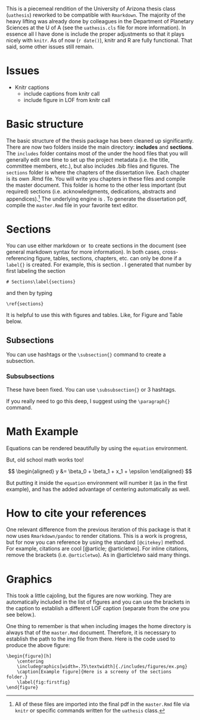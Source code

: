 \chapter{Introduction - Markdown and \LaTeX\label{intro}}



This is a piecemeal rendition of the University of Arizona thesis class (`uathesis`) reworked to be compatible with `Rmarkdown`. The majority of the heavy lifting was already done by colleagues in the Department of Planetary Sciences at the U of A (see the `uathesis.cls` file for more information). In essence all I have done is include the proper adjustments so that it plays nicely with `knitr`. As of now (`r date()`), knitr and R are fully functional. That said, some other issues still remain.

# Issues\label{issues}

- Knitr captions
	- include captions from knitr call
	- include figure in LOF from knitr call

# Basic structure

The basic structure of the thesis package has been cleaned up significantly. There are now two folders inside the main directory: **includes** and **sections**. The `includes` folder contains most of the under the hood files that you will generally edit one time to set up the project metadata (i.e. the title, committee members, etc.), but also includes .bib files and figures. The `sections` folder is where the chapters of the dissertation live. Each chapter is its own .Rmd file. You will write you chapters in these files and compile the master document. This folder is home to the other less important (but required) sections (i.e. acknowledgments, dedications, abstracts and appendices).^[All of these files are imported into the final pdf in the `master.Rmd` file via `knitr` or specific commands written for the `uathesis` class.] The underlying engine is \LaTeX. To generate the dissertation pdf, compile the `master.Rmd` file in your favorite text editor.


# Sections\label{sections}

You can use either markdown or \LaTeX\ to create sections in the document (see general markdown syntax for more information). In both cases, cross-referencing figure, tables, sections, chapters, etc. can only be done if a `label{}` is created. For example, this is section \ref{sections}. I generated that number by first labeling the section\ldots  


```
# Sections\label{sections}
```

and then by typing\ldots  


```
\ref{sections}
```

It is helpful to use this with figures and tables. Like, for Figure \ref{fig:firstfig} and Table \ref{sampletable} below. 

## Subsections

You can use hashtags or the `\subsection{}` command to create a subsection. 

### Subsubsections

These have been fixed. You can use `\subsubsection{}` or 3 hashtags.

\paragraph{Subsubsubsections}

If you really need to go this deep, I suggest using the `\paragraph{}` command.


# Math Example\label{math}

Equations can be rendered beautifully by using the `equation` environment.

\begin{equation}
	y = mx + b
\end{equation}

But, old school math works too!

$$ \begin{aligned} y &= \beta_0 + \beta_1 + x_1 + \epsilon \end{aligned} $$

But putting it inside the `equation` environment will number it (as in 
the first example), and has the added advantage of centering automatically 
as well. 

\begin{equation}
	y = \beta_0 + \beta_1 + x_1 + \epsilon
\end{equation}






# How to cite your references\label{ref_citation}

One relevant difference from the previous iteration of this package is that it now uses `Rmarkdown/pandoc` to render citations. This is a work is progress, but for now you can reference by using the standard `[@citekey]` method. For example, citations are cool [@article; @articletwo]. For inline citations, remove the brackets (i.e. `@articletwo`). As in @articletwo said many things.







# Graphics\label{graphics}

This took a little cajoling, but the figures are now working. They are automatically included in the list of figures and you can use the brackets in the caption to establish a different LOF caption (separate from the one you see below.).

\begin{figure}[h]
	\centering
	\caption[Example figure]{Here is a screeny of the sections folder.}
	\includegraphics[width=.75\textwidth]{./includes/figures/ex.png}
	\label{fig:firstfig}
\end{figure}

One thing to remember is that when including images the home directory is always that of the `master.Rmd` document. Therefore, it is necessary to establish the path to the img file from there. Here is the code used to produce the above figure:


```
\begin{figure}[h]
	\centering
	\includegraphics[width=.75\textwidth]{./includes/figures/ex.png}
	\caption[Example figure]{Here is a screeny of the sections folder.}
	\label{fig:firstfig}
\end{figure}
```



